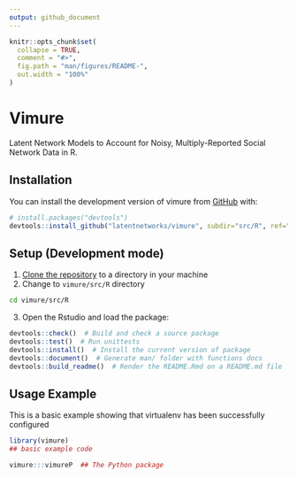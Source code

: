 ```yaml
---
output: github_document
---
```


<!-- README.md is generated from README.Rmd. Please edit that file -->

```r
knitr::opts_chunk$set(
  collapse = TRUE,
  comment = "#>",
  fig.path = "man/figures/README-",
  out.width = "100%"
)
```

# Vimure

<!-- badges: start -->
<!-- badges: end -->

Latent Network Models to Account for Noisy, Multiply-Reported Social Network Data in R.

## Installation

You can install the development version of vimure from [GitHub](https://github.com/) with:

``` r
# install.packages("devtools")
devtools::install_github("latentnetworks/vimure", subdir="src/R", ref="18-vimure-v01-r-write-test_syntheticr")
```

## Setup (Development mode)

1. [Clone the repository](https://docs.github.com/en/repositories/creating-and-managing-repositories/cloning-a-repository) to a directory in your machine
2. Change to `vimure/src/R` directory
```bash
cd vimure/src/R
```
3. Open the Rstudio and load the package:
``` r
devtools::check()  # Build and check a source package
devtools::test()  # Run unittests
devtools::install()  # Install the current version of package
devtools::document()  # Generate man/ folder with functions docs
devtools::build_readme()  # Render the README.Rmd on a README.md file
```

## Usage Example

This is a basic example showing that virtualenv has been successfully configured 

```r
library(vimure)
## basic example code

vimure:::vimureP  ## The Python package
```



